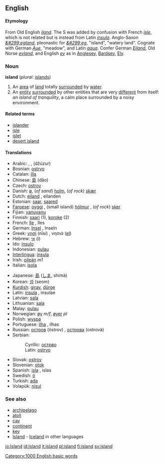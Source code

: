 ==English==

{{rank|directly|James|Greek|933|island|special|memory|proved}}

{{Wikipedia}}
====Etymology====
From Old English ''[[iland]]''.  The S was added by confusion with French ''[[isle]]'', which is not related but is instead from Latin ''[[insula]]''. Anglo-Saxon ''[[&#299;egland]]'', pleonastic for ''[[&#299;eg]]'', "island", "watery land". Cognate with German ''[[Aue]]'', "meadow", and Latin ''[[aqua]]''. Confer German ''[[Eiland]]'', Old Norse ''[[eyland]]'', and English ''[[ey]]'' as in [[Anglesey]], [[Bardsey]], [[Ely]].

===Noun===
'''island'''  (''plural:'' [[islands]])
# An [[area]] of [[land]] totally [[surround]]ed by [[water]].
# An [[entity]] [[surround]]ed by other entities that are very [[different]] from itself: ''an island of tranquility'', a calm place surrounded by a noisy environment.

====Related terms====
*[[islander]]
*[[isle]]
*[[islet]]
*[[desert island]]

====Translations====
{{top}}
*Arabic: {{ARchar|[[جزيرة|جَزِيرَة]]}} {{Unicode|(džazíːra)}} {{f}}, {{ARchar|[[جزائر|جَزَائِر]]}} {{Unicode|(džazáː’ir)}} {{p}}, {{ARchar|[[جزر|جُزُر]]}} (džúzur) {{p}}
*Bosnian: [[ostrvo#Bosnian|ostrvo]] {{n}}
*Catalan: [[illa]] {{f}}
*Chinese: [[島]] (dǎo)
*Czech: [[ostrov]] {{m}}
*Danish: [[ø]], (''of sand'') [[holm]], (''of rock'') [[skær]]
*Dutch: [[eiland]] {{n}}, eilanden {{p}}
*Estonian: [[saar]], [[saared]] {{p}}
*[[Faroese]]: [[oyggj]] {{f}}, (small island) [[hólmur]] {{m}}, (''of rock'') [[sker]] {{n}}
*Fijian: [[yanuyanu]]
*Finnish: [[saari]] (1), [[koroke]] (2)
*French: [[île]] {{f}}, îles {{p}}
*German: [[Insel]] {{f}}, Inseln {{p}}
*Greek: [[νησί]] (nīsí) {{n}}, νησιά {{p}} ([[:el:νησί|el]])
*Hebrew: [[אי]] (i) {{m}}
*Ido: [[insulo]]
*Indonesian: [[pulau]]
*[[Interlingua]]: [[insula]]
*Irish: [[oileán]] ''m1''
*Italian: [[isola]] {{f}}
{{mid}}
*Japanese: [[島]] ([[しま]], shimá)
*Korean: [[섬]] (seom)
*[[Kurdish]]: [[girav]], [[dûrge]]
*Latin: [[insula]] {{f}}, insulae {{p}}
*Latvian: [[sala]] {{f}}
*Lithuanian: [[sala]] {{f}}
*Malay: [[pulau]]
*Norwegian: [[øy]] ''m/f'', [[øyer]] ''pl''
*Polish: [[wyspa]] {{f}}
*Portuguese: [[ilha]] {{f}}, ilhas {{p}}
*Russian: [[остров]] (óstrov) {{m}}, [[острова]] (ostrová) {{p}}
*Serbian:
*:Cyrillic: [[острво#Serbian|острво]] {{n}}
*:Latin: [[ostrvo#Serbian|ostrvo]] {{n}}
*Slovak: [[ostrov]] {{m}}
*Slovenian: [[otok]] {{m}}
*Spanish: [[isla]] {{f}}, islas {{p}}
*Swedish: [[ö]] {{c}}
*Turkish: [[ada]]
*Volapük: [[nisul]]
{{bottom}}

===See also===
*[[archipelago]]
*[[atoll]]
*[[cay]]
*[[continent]]
*[[key]]
*[[Island]] - [[Iceland]] in other languages

[[Category:1000 English basic words]]

[[io:Island]]
[[id:Island]]
[[it:island]]
[[pl:island]]
[[fi:island]]
[[sv:island]]